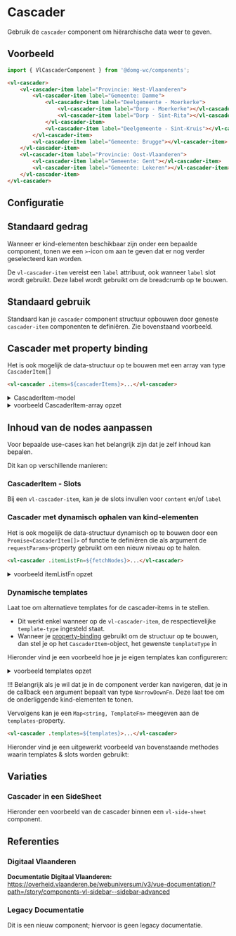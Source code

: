 
# Cascader

Gebruik de `cascader` component om hiërarchische data weer te geven.

## Voorbeeld

```js
import { VlCascaderComponent } from '@domg-wc/components';
```

```html
<vl-cascader>
    <vl-cascader-item label="Provincie: West-Vlaanderen">
        <vl-cascader-item label="Gemeente: Damme">
            <vl-cascader-item label="Deelgemeente - Moerkerke">
                <vl-cascader-item label="Dorp - Moerkerke"></vl-cascader-item>
                <vl-cascader-item label="Dorp - Sint-Rita"></vl-cascader-item>
            </vl-cascader-item>
            <vl-cascader-item label="Deelgemeente - Sint-Kruis"></vl-cascader-item>
        </vl-cascader-item>
        <vl-cascader-item label="Gemeente: Brugge"></vl-cascader-item>
    </vl-cascader-item>
    <vl-cascader-item label="Provincie: Oost-Vlaanderen">
        <vl-cascader-item label="Gemeente: Gent"></vl-cascader-item>
        <vl-cascader-item label="Gemeente: Lokeren"></vl-cascader-item>
    </vl-cascader-item>
</vl-cascader>
```

<Canvas>
    <Story id="components-next-cascader--cascader-default" />
</Canvas>

## Configuratie

<ArgsTable story={PRIMARY_STORY} />

## Standaard gedrag

Wanneer er kind-elementen beschikbaar zijn onder een bepaalde component, tonen we een `>`-icon om aan te geven dat er nog verder geselecteerd kan worden.

De `vl-cascader-item` vereist een `label` attribuut, ook wanneer `label` slot wordt gebruikt. Deze label wordt gebruikt om de breadcrumb op te bouwen.

## Standaard gebruik

Standaard kan je `cascader` component structuur opbouwen door geneste `cascader-item` componenten te definiëren. Zie bovenstaand voorbeeld.

## Cascader met property binding

Het is ook mogelijk de data-structuur op te bouwen met een array van type `CascaderItem[]`

```html
<vl-cascader .items=${cascaderItems}>...</vl-cascader>
```

<details>
<summary>CascaderItem-model</summary>
    <Source code={`
    export interface CascaderItem {
        label: string;
        templateType?: string;
        children?: CascaderItem[]; // niveau dat hoort onder deze component
        narrowDown?: unknown; // gebruikt voor het dynamisch ophalen van onderliggende niveau's
        data?: {
            [key: string]: unknown;
        };
    }
    `} language="ts" dark={true} format={true} />
</details>

<details>
<summary>voorbeeld CascaderItem-array opzet</summary>
    <Source code={cascaderSampleData} language="ts" dark={true} format={true} />
</details>

<Canvas>
    <Story id="components-next-cascader--cascader-property-binding" />
</Canvas>

## Inhoud van de nodes aanpassen

Voor bepaalde use-cases kan het belangrijk zijn dat je zelf inhoud kan bepalen.

Dit kan op verschillende manieren:

### CascaderItem - Slots

Bij een `vl-cascader-item`, kan je de slots invullen voor `content` en/of `label`

<Canvas>
    <Story id="components-next-cascader--cascader-item-slots" />
</Canvas>

### Cascader met dynamisch ophalen van kind-elementen

Het is ook mogelijk de data-structuur dynamisch op te bouwen door een `Promise<CascaderItem[]>` of functie te definiëren die als argument de `requestParams`-property gebruikt om een nieuw niveau op te halen.

```html
<vl-cascader .itemListFn=${fetchNodes}>...</vl-cascader>
```

<details>
<summary>voorbeeld itemListFn opzet</summary>
    <Source code={getItemList} language="ts" dark={true} format={true} />
</details>

### Dynamische templates

Laat toe om alternatieve templates for de cascader-items in te stellen.
- Dit werkt enkel wanneer op de `vl-cascader-item`, de respectievelijke `template-type` ingesteld staat.
- Wanneer je [property-binding](#cascader-met-property-binding) gebruikt om de structuur op te bouwen, dan stel je op het `CascaderItem`-object, het gewenste `templateType` in

Hieronder vind je een voorbeeld hoe je je eigen templates kan configureren:

<details>
<summary>voorbeeld templates opzet</summary>
    <Source code={cascaderTemplates} language="ts" dark={true} format={true} />
</details>

!!! Belangrijk als je wil dat je in de component verder kan navigeren, dat je in de callback een argument bepaalt van type `NarrowDownFn`. Deze laat toe om de onderliggende kind-elementen te tonen.

Vervolgens kan je een `Map<string, TemplateFn>` meegeven aan de `templates`-property.

```html
<vl-cascader .templates=${templates}>...</vl-cascader>
```

Hieronder vind je een uitgewerkt voorbeeld van bovenstaande methodes waarin templates & slots worden gebruikt:

<Canvas>
    <Story id="components-next-cascader--cascader-dynamic-templating" />
</Canvas>

## Variaties

### Cascader in een SideSheet

Hieronder een voorbeeld van de cascader binnen een `vl-side-sheet` component.

<Canvas>
    <Story id="components-next-cascader--cascader-side-sheet"  inline={false} height={500} />
</Canvas>

## Referenties

### Digitaal Vlaanderen

**Documentatie Digitaal Vlaanderen:** https://overheid.vlaanderen.be/webuniversum/v3/vue-documentation/?path=/story/components-vl-sidebar--sidebar-advanced

### Legacy Documentatie

Dit is een nieuw component; hiervoor is geen legacy documentatie.

